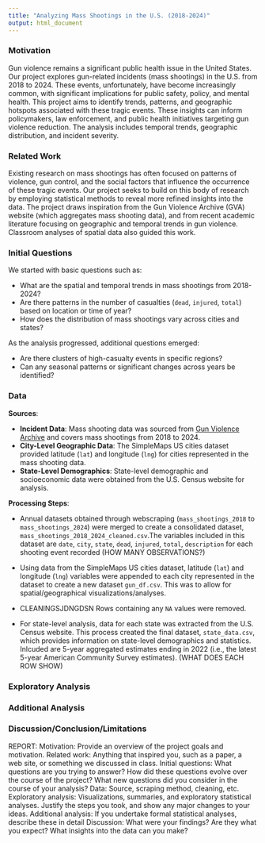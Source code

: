 ```yaml
---
title: "Analyzing Mass Shootings in the U.S. (2018-2024)"
output: html_document
---
```


### Motivation
Gun violence remains a significant public health issue in the United States. Our project explores gun-related incidents (mass shootings) in the U.S. from 2018 to 2024. These events, unfortunately, have become increasingly common, with significant implications for public safety, policy, and mental health. This project aims to identify trends, patterns, and geographic hotspots associated with these tragic events. These insights can inform policymakers, law enforcement, and public health initiatives targeting gun violence reduction. The analysis includes temporal trends, geographic distribution, and incident severity. 

### Related Work
Existing research on mass shootings has often focused on patterns of violence, gun control, and the social factors that influence the occurrence of these tragic events. Our project seeks to build on this body of research by employing statistical methods to reveal more refined insights into the data. The project draws inspiration from the Gun Violence Archive (GVA) website (which aggregates mass shooting data), and from recent academic literature focusing on geographic and temporal trends in gun violence. Classroom analyses of spatial data also guided this work.

### Initial Questions 
We started with basic questions such as:

* What are the spatial and temporal trends in mass shootings from 2018-2024?
* Are there patterns in the number of casualties (`dead`, `injured`, `total`) based on location or time of year?
* How does the distribution of mass shootings vary across cities and states?

As the analysis progressed, additional questions emerged:

* Are there clusters of high-casualty events in specific regions?
* Can any seasonal patterns or significant changes across years be identified?

### Data
**Sources**:

* **Incident Data**: Mass shooting data was sourced from [Gun Violence Archive](https://www.gunviolencearchive.org/) and covers mass shootings from 2018 to 2024. 
* **City-Level Geographic Data**: The SimpleMaps US cities dataset provided latitude (`lat`) and longitude (`lng`) for cities represented in the mass shooting data.
* **State-Level Demographics**: State-level demographic and socioeconomic data were obtained from the U.S. Census website for analysis. 

**Processing Steps**: 

* Annual datasets obtained through webscraping (`mass_shootings_2018` to `mass_shootings_2024`) were merged to create a consolidated dataset, `mass_shootings_2018_2024_cleaned.csv`.The variables included in this dataset are `date`, `city`, `state`, `dead`, `injured`, `total`, `description` for each shooting event recorded (HOW MANY OBSERVATIONS?) 

* Using data from the SimpleMaps US cities dataset, latitude (`lat`) and longitude (`lng`) variables were appended to each city represented in the dataset to create a new dataset `gun_df.csv`. This was to allow for spatial/geographical visualizations/analyses. 

* CLEANINGSJDNGDSN Rows containing any `NA` values were removed. 

* For state-level analysis, data for each state was extracted from the U.S. Census website. This process created the final dataset, `state_data.csv`, which provides information on state-level demographics and statistics. Inlcuded are 5-year aggregated estimates ending in 2022 (i.e., the latest 5-year American Community Survey estimates). (WHAT DOES EACH ROW SHOW)

### Exploratory Analysis

### Additional Analysis 


### Discussion/Conclusion/Limitations


REPORT:
Motivation: Provide an overview of the project goals and motivation.
Related work: Anything that inspired you, such as a paper, a web site, or something we discussed in class.
Initial questions: What questions are you trying to answer? How did these questions evolve over the course of the project? What new questions did you consider in the course of your analysis?
Data: Source, scraping method, cleaning, etc.
Exploratory analysis: Visualizations, summaries, and exploratory statistical analyses. Justify the steps you took, and show any major changes to your ideas.
Additional analysis: If you undertake formal statistical analyses, describe these in detail
Discussion: What were your findings? Are they what you expect? What insights into the data can you make?

